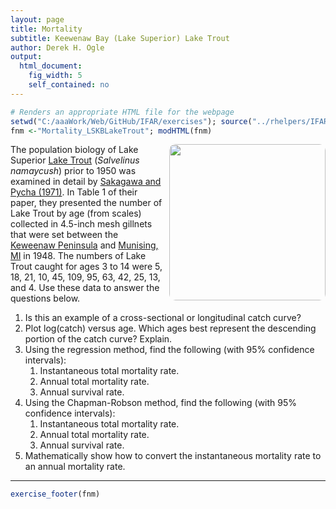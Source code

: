 ```yaml
---
layout: page
title: Mortality
subtitle: Keewenaw Bay (Lake Superior) Lake Trout
author: Derek H. Ogle
output: 
  html_document: 
    fig_width: 5
    self_contained: no
---
```

```r
# Renders an appropriate HTML file for the webpage
setwd("C:/aaaWork/Web/GitHub/IFAR/exercises"); source("../rhelpers/IFARhelpers.R")
fnm <-"Mortality_LSKBLakeTrout"; modHTML(fnm)
```

<img style="float: right; margin: 0px 0px 10px 10px; border-radius:10px;" src="imgs/laketrout_01a.jpg" width="250px" />
The population biology of Lake Superior [Lake Trout](https://en.wikipedia.org/wiki/Lake_trout) (*Salvelinus namaycush*) prior to 1950 was examined in detail by [Sakagawa and Pycha (1971)](http://www.nrcresearchpress.com/doi/abs/10.1139/f71-011?journalCode=jfrbc).  In Table 1 of their paper, they presented the number of Lake Trout by age (from scales) collected in 4.5-inch mesh gillnets that were set between the [Keweenaw Peninsula](https://en.wikipedia.org/wiki/Keweenaw_Peninsula) and [Munising, MI](https://en.wikipedia.org/wiki/Munising,_Michigan) in 1948. The numbers of Lake Trout caught for ages 3 to 14 were 5, 18, 21, 10, 45, 109, 95, 63, 42, 25, 13, and 4. Use these data to answer the questions below. 

1. Is this an example of a cross-sectional or longitudinal catch curve?
1. Plot log(catch) versus age.  Which ages best represent the descending portion of the catch curve?  Explain.
1. Using the regression method, find the following (with 95% confidence intervals):
    1. Instantaneous total mortality rate.
    1. Annual total mortality rate.
    1. Annual survival rate.
1. Using the Chapman-Robson method, find the following (with 95% confidence intervals):
    1. Instantaneous total mortality rate.
    1. Annual total mortality rate.
    1. Annual survival rate.
1. Mathematically show how to convert the instantaneous mortality rate to an annual mortality rate.

---
```r
exercise_footer(fnm)
```
